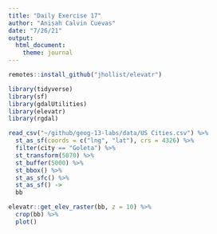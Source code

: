 ```yaml
---
title: "Daily Exercise 17"
author: "Anisah Calvin Cuevas"
date: "7/26/21" 
output:
  html_document:
    theme: journal
---
```


```r
remotes::install_github("jhollist/elevatr")
```

```r
library(tidyverse)
library(sf)
library(gdalUtilities)
library(elevatr)
library(rgdal)
```

```r
read_csv("~/github/geog-13-labs/data/US Cities.csv") %>%
  st_as_sf(coords = c("lng", "lat"), crs = 4326) %>%
  filter(city == "Goleta") %>%
  st_transform(5070) %>%
  st_buffer(5000) %>%
  st_bbox() %>%
  st_as_sfc() %>%
  st_as_sf() ->
  bb
```

```r
elevatr::get_elev_raster(bb, z = 10) %>%
  crop(bb) %>%
  plot()
```
